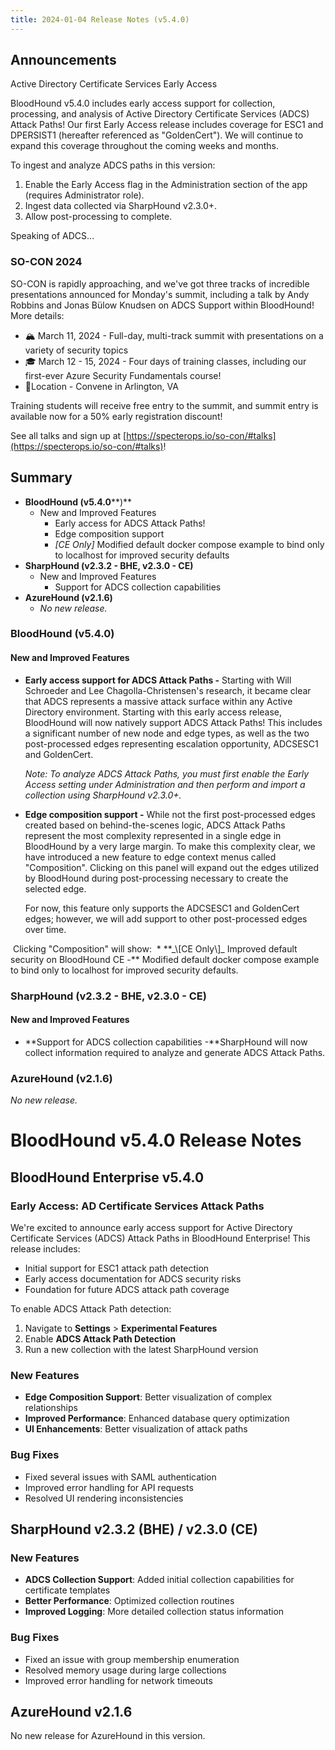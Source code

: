 ```yaml
---
title: 2024-01-04 Release Notes (v5.4.0)
---
```


## Announcements

Active Directory Certificate Services Early Access

BloodHound v5.4.0 includes early access support for collection, processing, and analysis of Active Directory Certificate Services (ADCS) Attack Paths! Our first Early Access release includes coverage for ESC1 and DPERSIST1 (hereafter referenced as "GoldenCert"). We will continue to expand this coverage throughout the coming weeks and months.

To ingest and analyze ADCS paths in this version:

1.  Enable the Early Access flag in the Administration section of the app (requires Administrator role).
2.  Ingest data collected via SharpHound v2.3.0+.
3.  Allow post-processing to complete.

Speaking of ADCS...

### SO-CON 2024

SO-CON is rapidly approaching, and we've got three tracks of incredible presentations announced for Monday's summit, including a talk by Andy Robbins and Jonas Bülow Knudsen on ADCS Support within BloodHound! More details:

* 🏔️ March 11, 2024 - Full-day, multi-track summit with presentations on a variety of security topics
* 🎓 March 12 - 15, 2024 - Four days of training classes, including our first-ever Azure Security Fundamentals course!
* 📍Location - Convene in Arlington, VA

Training students will receive free entry to the summit, and summit entry is available now for a 50% early registration discount!

See all talks and sign up at [https://specterops.io/so-con/#talks](https://specterops.io/so-con/#talks)!

## Summary

* **BloodHound (v5.4.0****)**
    * New and Improved Features
        * Early access for ADCS Attack Paths!
        * Edge composition support
        * _\[CE Only\]_ Modified default docker compose example to bind only to localhost for improved security defaults
* **SharpHound (v2.3.2 - BHE, v2.3.0 - CE)**
    * New and Improved Features
        * Support for ADCS collection capabilities
* **AzureHound (v2.1.6)**
    * _No new release._

### BloodHound (v5.4.0)

#### New and Improved Features

* **Early access support for ADCS Attack Paths -** Starting with Will Schroeder and Lee Chagolla-Christensen's research, it became clear that ADCS represents a massive attack surface within any Active Directory environment. Starting with this early access release, BloodHound will now natively support ADCS Attack Paths! This includes a significant number of new node and edge types, as well as the two post-processed edges representing escalation opportunity, ADCSESC1 and GoldenCert.

    _Note: To analyze ADCS Attack Paths, you must first enable the Early Access setting under Administration and then perform and import a collection using SharpHound v2.3.0+._
* **Edge composition support -** While not the first post-processed edges created based on behind-the-scenes logic, ADCS Attack Paths represent the most complexity represented in a single edge in BloodHound by a very large margin. To make this complexity clear, we have introduced a new feature to edge context menus called "Composition". Clicking on this panel will expand out the edges utilized by BloodHound during post-processing necessary to create the selected edge.

    For now, this feature only supports the ADCSESC1 and GoldenCert edges; however, we will add support to other post-processed edges over time.
<Frame>
  <img src="/assets/image-21.png" alt=""/>
</Frame>
    Clicking "Composition" will show:
<Frame>
  <img src="/assets/image-22.png" alt=""/>
</Frame>
* **_\[CE Only\]_ Improved default security on BloodHound CE -** Modified default docker compose example to bind only to localhost for improved security defaults.

### SharpHound (v2.3.2 - BHE, v2.3.0 - CE)

#### New and Improved Features

* **Support for ADCS collection capabilities -**SharpHound will now collect information required to analyze and generate ADCS Attack Paths.

### AzureHound (v2.1.6)

_No new release._

# BloodHound v5.4.0 Release Notes

## BloodHound Enterprise v5.4.0

### Early Access: AD Certificate Services Attack Paths

We're excited to announce early access support for Active Directory Certificate Services (ADCS) Attack Paths in BloodHound Enterprise! This release includes:

- Initial support for ESC1 attack path detection
- Early access documentation for ADCS security risks
- Foundation for future ADCS attack path coverage

To enable ADCS Attack Path detection:

1. Navigate to **Settings** > **Experimental Features**
2. Enable **ADCS Attack Path Detection**
3. Run a new collection with the latest SharpHound version

### New Features

- **Edge Composition Support**: Better visualization of complex relationships
- **Improved Performance**: Enhanced database query optimization
- **UI Enhancements**: Better visualization of attack paths

### Bug Fixes

- Fixed several issues with SAML authentication
- Improved error handling for API requests
- Resolved UI rendering inconsistencies

## SharpHound v2.3.2 (BHE) / v2.3.0 (CE)

### New Features

- **ADCS Collection Support**: Added initial collection capabilities for certificate templates
- **Better Performance**: Optimized collection routines
- **Improved Logging**: More detailed collection status information

### Bug Fixes

- Fixed an issue with group membership enumeration
- Resolved memory usage during large collections
- Improved error handling for network timeouts

## AzureHound v2.1.6

No new release for AzureHound in this version.

